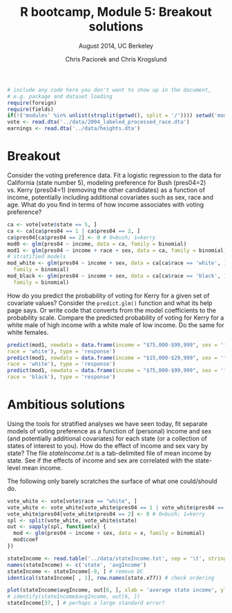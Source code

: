 % R bootcamp, Module 5: Breakout solutions
% August 2014, UC Berkeley
% Chris Paciorek and Chris Krogslund

```r
# include any code here you don't want to show up in the document,
# e.g. package and dataset loading
require(foreign)
require(fields)
if(!('modules' %in% unlist(strsplit(getwd(), split = '/')))) setwd('modules')
vote <- read.dta('../data/2004_labeled_processed_race.dta')
earnings <- read.dta('../data/heights.dta')
```

# Breakout

Consider the voting preference data. Fit a logistic regression to the data for California (state number 5), modeling preference for Bush (pres04=2) vs. Kerry (pres04=1) (removing the other candidates) as a function of income, potentially including additional covariates such as sex, race and age. What do you find in terms of how income associates with voting preference?

```r
ca <- vote[vote$state == 5, ]
ca <- ca[ca$pres04 == 1 | ca$pres04 == 2, ]
ca$pres04[ca$pres04 == 2] <- 0 # 0=bush; 1=kerry
mod0 <- glm(pres04 ~ income, data = ca, family = binomial)
mod1 <- glm(pres04 ~ income + race + sex, data = ca, family = binomial)
# stratified models
mod_white <- glm(pres04 ~ income + sex, data = ca[ca$race == 'white', ], 
  family = binomial)
mod_black <- glm(pres04 ~ income + sex, data = ca[ca$race == 'black', ], 
  family = binomial)
```

How do you predict the probability of voting for Kerry for a given set of covariate values? Consider the `predict.glm()` function and what its help page says. Or write code that converts from the model coefficients to the probability scale. Compare the predicted probability of voting for Kerry for a white male of high income with a white male of low income. Do the same for white females. 

```r
predict(mod1, newdata = data.frame(income = "$75,000-$99,999", sex = 'female', 
race = 'white'), type = 'response')
predict(mod1, newdata = data.frame(income = "$15,000-$29,999", sex = 'female', 
race = 'white'), type = 'response')
predict(mod1, newdata = data.frame(income = "$75,000-$99,999", sex = 'female', 
race = 'black'), type = 'response')
```


# Ambitious solutions

Using the tools for stratified analyses we have seen today, fit separate models of voting preference as a function of (personal) income and sex (and potentially additional covariates) for each state (or a collection of states of interest to you). How do the effect of income and sex vary by state? The file *stateIncome.txt* is a tab-delimited file of mean income by state. See if the effects of income and sex are correlated with the state-level mean income. 

The following only barely scratches the surface of what one could/should do.

```r
vote_white <- vote[vote$race == "white", ]
vote_white <- vote_white[vote_white$pres04 == 1 | vote_white$pres04 == 2, ]
vote_white$pres04[vote_white$pres04 == 2] <- 0 # 0=bush; 1=kerry
spl <- split(vote_white, vote_white$state)
out <- sapply(spl, function(x) {
  mod <- glm(pres04 ~ income + sex, data = x, family = binomial)
  mod$coef
})

stateIncome <- read.table('../data/stateIncome.txt', sep = '\t', stringsAsFactors = FALSE)
names(stateIncome) <- c('state', 'avgIncome')
stateIncome <- stateIncome[-9, ] # remove DC
identical(stateIncome[ , 1], row.names(state.x77)) # check ordering

plot(stateIncome$avgIncome, out[6, ], xlab = 'average state income', ylab = 'female effect')
# identify(stateIncome$avgIncome, out[6, ])
stateIncome[37, ] # perhaps a large standard error?
```

